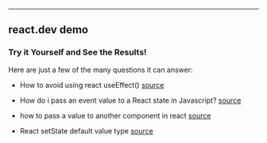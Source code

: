 
---

## react.dev demo

### Try it Yourself and See the Results!

Here are just a few of the many questions it can answer:

- How to avoid using react useEffect() [source](https://stackoverflow.com/questions/76024644/how-to-avoid-using-react-useeffect)

- How do i pass an event value to a React state in Javascript? [source](https://stackoverflow.com/questions/76022746/how-do-i-pass-an-event-value-to-a-react-state-in-javascript)

- how to pass a value to another component in react [source](https://stackoverflow.com/questions/76021101/how-to-pass-a-value-to-another-component-in-react)

- React setState default value type [source](https://stackoverflow.com/questions/76016956/react-setstate-default-value-type)

<SearchForm />
